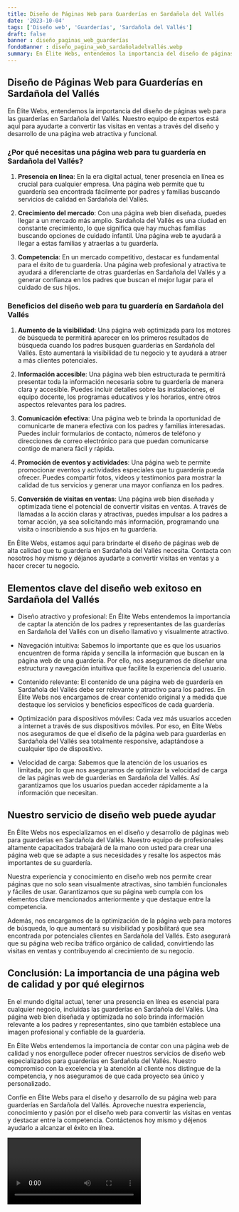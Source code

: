 ```yaml
---
title: Diseño de Páginas Web para Guarderías en Sardañola del Vallés
date: '2023-10-04'
tags: ['Diseño web', 'Guarderías', 'Sardañola del Vallés']
draft: false
banner : diseño_paginas_web_guarderías
fondoBanner : diseño_pagina_web_sardañoladelvallés.webp
summary: En Élite Webs, entendemos la importancia del diseño de páginas web para las guarderías en Sardañola del Vallés. Nuestro equipo de expertos está aquí para ayudarte a convertir las visitas en ventas a través del diseño y desarrollo de una página web atractiva y funcional.
---
```


## Diseño de Páginas Web para Guarderías en Sardañola del Vallés

En Élite Webs, entendemos la importancia del diseño de páginas web para las guarderías en Sardañola del Vallés. Nuestro equipo de expertos está aquí para ayudarte a convertir las visitas en ventas a través del diseño y desarrollo de una página web atractiva y funcional.

### ¿Por qué necesitas una página web para tu guardería en Sardañola del Vallés?

1. **Presencia en línea**: En la era digital actual, tener presencia en línea es crucial para cualquier empresa. Una página web permite que tu guardería sea encontrada fácilmente por padres y familias buscando servicios de calidad en Sardañola del Vallés.

2. **Crecimiento del mercado**: Con una página web bien diseñada, puedes llegar a un mercado más amplio. Sardañola del Vallés es una ciudad en constante crecimiento, lo que significa que hay muchas familias buscando opciones de cuidado infantil. Una página web te ayudará a llegar a estas familias y atraerlas a tu guardería.

3. **Competencia**: En un mercado competitivo, destacar es fundamental para el éxito de tu guardería. Una página web profesional y atractiva te ayudará a diferenciarte de otras guarderías en Sardañola del Vallés y a generar confianza en los padres que buscan el mejor lugar para el cuidado de sus hijos.

### Beneficios del diseño web para tu guardería en Sardañola del Vallés

1. **Aumento de la visibilidad**: Una página web optimizada para los motores de búsqueda te permitirá aparecer en los primeros resultados de búsqueda cuando los padres busquen guarderías en Sardañola del Vallés. Esto aumentará la visibilidad de tu negocio y te ayudará a atraer a más clientes potenciales.

2. **Información accesible**: Una página web bien estructurada te permitirá presentar toda la información necesaria sobre tu guardería de manera clara y accesible. Puedes incluir detalles sobre las instalaciones, el equipo docente, los programas educativos y los horarios, entre otros aspectos relevantes para los padres.

3. **Comunicación efectiva**: Una página web te brinda la oportunidad de comunicarte de manera efectiva con los padres y familias interesadas. Puedes incluir formularios de contacto, números de teléfono y direcciones de correo electrónico para que puedan comunicarse contigo de manera fácil y rápida.

4. **Promoción de eventos y actividades**: Una página web te permite promocionar eventos y actividades especiales que tu guardería pueda ofrecer. Puedes compartir fotos, videos y testimonios para mostrar la calidad de tus servicios y generar una mayor confianza en los padres.

5. **Conversión de visitas en ventas**: Una página web bien diseñada y optimizada tiene el potencial de convertir visitas en ventas. A través de llamadas a la acción claras y atractivas, puedes impulsar a los padres a tomar acción, ya sea solicitando más información, programando una visita o inscribiendo a sus hijos en tu guardería.

En Élite Webs, estamos aquí para brindarte el diseño de páginas web de alta calidad que tu guardería en Sardañola del Vallés necesita. Contacta con nosotros hoy mismo y déjanos ayudarte a convertir visitas en ventas y a hacer crecer tu negocio.

<GifSeo />

<Cta />

## Elementos clave del diseño web exitoso en Sardañola del Vallés

- Diseño atractivo y profesional: En Élite Webs entendemos la importancia de captar la atención de los padres y representantes de las guarderías en Sardañola del Vallés con un diseño llamativo y visualmente atractivo.

- Navegación intuitiva: Sabemos lo importante que es que los usuarios encuentren de forma rápida y sencilla la información que buscan en la página web de una guardería. Por ello, nos aseguramos de diseñar una estructura y navegación intuitiva que facilite la experiencia del usuario.

- Contenido relevante: El contenido de una página web de guardería en Sardañola del Vallés debe ser relevante y atractivo para los padres. En Élite Webs nos encargamos de crear contenido original y a medida que destaque los servicios y beneficios específicos de cada guardería.

- Optimización para dispositivos móviles: Cada vez más usuarios acceden a internet a través de sus dispositivos móviles. Por eso, en Élite Webs nos aseguramos de que el diseño de la página web para guarderías en Sardañola del Vallés sea totalmente responsive, adaptándose a cualquier tipo de dispositivo.

- Velocidad de carga: Sabemos que la atención de los usuarios es limitada, por lo que nos aseguramos de optimizar la velocidad de carga de las páginas web de guarderías en Sardañola del Vallés. Así garantizamos que los usuarios puedan acceder rápidamente a la información que necesitan.

## Nuestro servicio de diseño web puede ayudar

En Élite Webs nos especializamos en el diseño y desarrollo de páginas web para guarderías en Sardañola del Vallés. Nuestro equipo de profesionales altamente capacitados trabajará de la mano con usted para crear una página web que se adapte a sus necesidades y resalte los aspectos más importantes de su guardería.

Nuestra experiencia y conocimiento en diseño web nos permite crear páginas que no solo sean visualmente atractivas, sino también funcionales y fáciles de usar. Garantizamos que su página web cumpla con los elementos clave mencionados anteriormente y que destaque entre la competencia.

Además, nos encargamos de la optimización de la página web para motores de búsqueda, lo que aumentará su visibilidad y posibilitará que sea encontrada por potenciales clientes en Sardañola del Vallés. Esto asegurará que su página web reciba tráfico orgánico de calidad, convirtiendo las visitas en ventas y contribuyendo al crecimiento de su negocio.

## Conclusión: La importancia de una página web de calidad y por qué elegirnos

En el mundo digital actual, tener una presencia en línea es esencial para cualquier negocio, incluidas las guarderías en Sardañola del Vallés. Una página web bien diseñada y optimizada no solo brinda información relevante a los padres y representantes, sino que también establece una imagen profesional y confiable de la guardería.

En Élite Webs entendemos la importancia de contar con una página web de calidad y nos enorgullece poder ofrecer nuestros servicios de diseño web especializados para guarderías en Sardañola del Vallés. Nuestro compromiso con la excelencia y la atención al cliente nos distingue de la competencia, y nos aseguramos de que cada proyecto sea único y personalizado.

Confíe en Élite Webs para el diseño y desarrollo de su página web para guarderías en Sardañola del Vallés. Aproveche nuestra experiencia, conocimiento y pasión por el diseño web para convertir las visitas en ventas y destacar entre la competencia. Contáctenos hoy mismo y déjenos ayudarlo a alcanzar el éxito en línea.

<Video />

<CtaBot job='Guarderías' city='Sardañola del Vallés'/>

<Gmaps query='Sardañola del Vallés+españa+maps' />